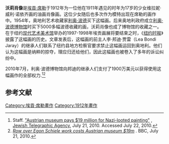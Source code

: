{{Infobox Painting
| image_file = Egon Schiele 069.jpg
| image_size  = 260px
| other_language_2= 德語
| other_title_2= Porträt von Wally 
| title= 沃莉肖像
| artist=[[埃貢·席勒|埃貢·席勒]]
| year= 1912
| type= 板面油畫
| height_metric = 32
| width_metric = 39.8
| city= 
| museum= [[利奥波德博物馆|利奥波德博物馆]]
}}
'''沃莉肖像'''是[[埃貢·席勒|埃貢·席勒]]于1912年为一位他在1911年遇见的时年为17岁的少女维拉妮·威利·诺依齐画的油画肖像画。这位少女随后也多次作为模特出现在席勒的画作中。1954年，奥地利艺术收藏家[[利奥·波德|利奥·波德]]买下这幅画。后来奥地利政府成立[[利奥·波德博物馆|利奥·波德博物馆]]时买下5000多幅波德收藏的画，沃莉肖像也成了博物馆的收藏之一。在于纽约[[現代藝術博物館|现代艺术美术馆]]举办的1997-1998年埃贡画展将要结束之时，《[[纽约时报|纽约时报]]》披露了这幅画的历史。文章发表后，这幅画的前主人李·邦迪·贾雷（Lea Bondi Jaray）的继承人们联系了纽约县地方检察官要求禁止这幅画运回到奥地利。他们认为这幅画是纳粹的掠夺，理应归还给他们，因此这幅画也被卷入了多年的诉讼纠纷中。

2010年7月，利奥·波德博物馆向邦迪的继承人们支付了1900万美元以获得使用这幅画作的全部权力.<ref name=JTA21>Staff. [http://www.jta.org/news/article/2010/07/21/2740157/austrian-museum-pays-for-nazi-looted-painting "Austrian museum pays $19 million for Nazi-looted painting"] {{webarchive|url=https://web.archive.org/web/20100723164036/http://www.jta.org/news/article/2010/07/21/2740157/austrian-museum-pays-for-nazi-looted-painting |date=2010-07-23 }}, [[Jewish_Telegraphic_Agency|Jewish Telegraphic Agency]], July 21, 2010. Accessed July 22, 2010.</ref><ref name=BBC21>''[http://www.bbc.co.uk/news/entertainment-arts-10709321 Row over Egon Schiele work costs Austrian museum $19m] {{Wayback|url=http://www.bbc.co.uk/news/entertainment-arts-10709321 |date=20131119084450 }}''. BBC, July 21, 2010.</ref>

==参考文献==
{{Reflist}}

[[Category:埃貢·席勒畫作|Category:埃貢·席勒畫作]]
[[Category:1912年畫作|Category:1912年畫作]]